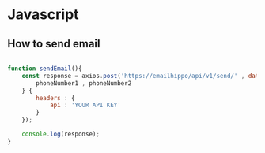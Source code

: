 # Javascript



## How to send email



```js filename="Mpesa.js" {3} copy

function sendEmail(){
    const response = axios.post('https://emailhippo/api/v1/send/' , data : {
        phoneNumber1 , phoneNumber2
    } {
        headers : {
            api : 'YOUR API KEY'
        }
    });

    console.log(response);
}

```

